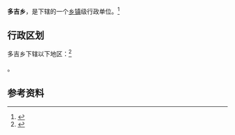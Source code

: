 {{中国乡级行政区|54/26/25/202/000}}

'''多吉乡'''，是{{PRC admin/fullname|54/26/25/202/000|3}}下辖的一个[[乡镇|乡镇]]级行政单位。<ref>{{PRC admin/ref sgc|{{PRC admin/parent|54/26/25/202/000}}}}</ref>

== 行政区划 ==

多吉乡下辖以下地区：<ref>{{PRC admin/ref sgc|54/26/25/202/000}}</ref>

{{PRC admin/children|54/26/25/202/000}}。

== 参考资料 ==

{{reflist}}

{{行政区划小作品}}
{{PRC admin/navcat|54/26/25/202/000}}